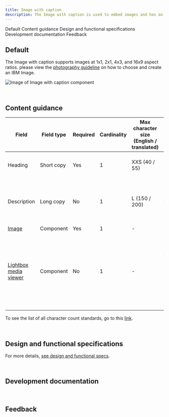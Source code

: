 ```yaml
---
title: Image with caption
description: The Image with caption is used to embed images and has an optional caption. 
---
```



<ComponentDescription name="Image with caption" type="ui" />

<AnchorLinks>

<AnchorLink>Default</AnchorLink>
<AnchorLink>Content guidance</AnchorLink>
<AnchorLink>Design and functional specifications</AnchorLink>
<AnchorLink>Development documentation</AnchorLink>
<AnchorLink>Feedback</AnchorLink>

</AnchorLinks>

## Default
The Image with caption supports images at 1x1, 2x1, 4x3, and 16x9 aspect ratios. please view the <a href="https://www.ibm.com/design/language/photography/tips-and-techniques" target="_blank">photography guideline</a> on how to choose and create an IBM Image.

<Row>
<Column colMd={8} colLg={8}>

![Image of Image with caption component](../../images/component/image-with-caption/image-with-caption-default.jpg)

</Column>
</Row>

<br />

## Content guidance

| Field | Field type | Required   | Cardinality | Max character size <br/>(English / translated) | Notes |
| -------- | --------- | ---------- | ---------- | ----------| ----------|
| Heading | Short copy | Yes | 1 | XXS (40 / 55)| This field also acts as the caption |
| Description | Long copy | No | 1 | L (150 / 200)| This is only shown in the lightbox media viewer |
| [Image](https://www.ibm.com/standards/web/carbon-for-ibm-dotcom/components/image) | Component | Yes | 1 | - | - |
| [Lightbox media viewer](https://www.ibm.com/standards/web/carbon-for-ibm-dotcom/components/lightbox-media-viewer) | Component | No | 1 | - | If enabled, the user can view the image, heading, and description in the lightbox modal by selecting the image. |

To see the list of all character count standards, go to this <a href="https://github.com/carbon-design-system/carbon-for-ibm-dotcom-website/wiki/Character-count-standards" target="_blank" rel="noreferrer">link</a>.

<br />

## Design and functional specifications

For more details, [see design and functional specs](https://ibm.box.com/s/mclmewshqcme7g6gykepok78rm882a0j).

<br />

## Development documentation

<ComponentStatus name="Image with caption" type="ui" />

<br />

## Feedback

<ComponentFeedback />
